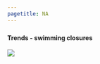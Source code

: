 ```yaml
---
pagetitle: NA
---
```





### {.tabset}

#### Trends - swimming closures

![](figures/S_WQ_Q7_8_Swimming_Beaches_Closures_WACoast.JPG)
